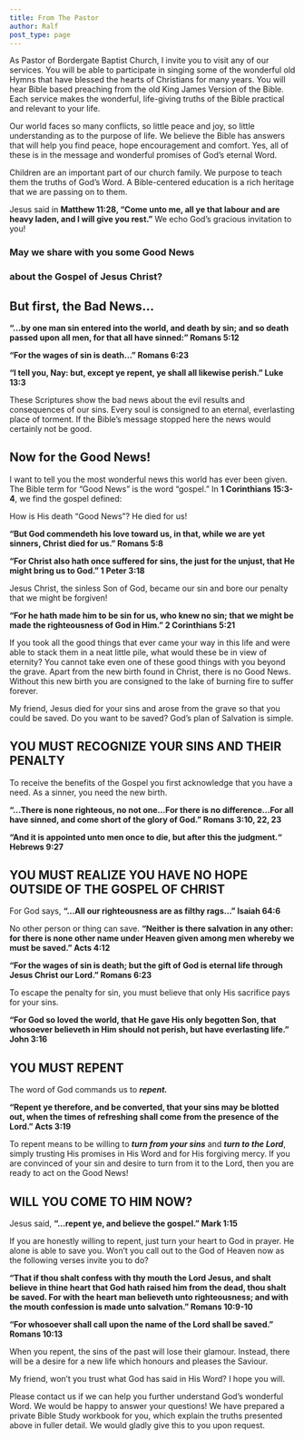 ```yaml
---
title: From The Pastor
author: Ralf
post_type: page
---
```


As Pastor of Bordergate Baptist Church, I invite you to visit any of our services. You will be able to participate in singing some of the wonderful old Hymns that have blessed the hearts of Christians for many years. You will hear Bible based preaching from the old King James Version of the Bible. Each service makes the wonderful, life-giving truths of the Bible practical and relevant to your life.

Our world faces so many conflicts, so little peace and joy, so little understanding as to the purpose of life. We believe the Bible has answers that will help you find peace, hope encouragement and comfort. Yes, all of these is in the message and wonderful promises of God’s eternal Word.

Children are an important part of our church family. We purpose to teach them the truths of God’s Word. A Bible-centered education is a rich heritage that we are passing on to them.

Jesus said in **Matthew 11:28, “Come unto me, all ye that labour and are heavy laden, and I will give you rest.”** We echo God’s gracious invitation to you!

### May we share with you some Good News ###

### about the Gospel of Jesus Christ? ###

## But first, the Bad News… ##

**“…by one man sin entered into the world, and death by sin; and so death passed upon all men, for that all have sinned:” Romans 5:12**

**“For the wages of sin is death…” Romans 6:23**

**“I tell you, Nay: but, except ye repent, ye shall all likewise perish.” Luke 13:3**

These Scriptures show the bad news about the evil results and consequences of our sins. Every soul is consigned to an eternal, everlasting place of torment. If the Bible’s message stopped here the news would certainly not be good.

## **Now for the Good News!** ##

I want to tell you the most wonderful news this world has ever been given. The Bible term for “Good News” is the word “gospel.” In **1 Corinthians 15:3-4**, we find the gospel defined:

How is His death “Good News”? He died for us!

**“But God commendeth his love toward us, in that, while we are yet sinners, Christ died for us.” Romans 5:8**

**“For Christ also hath once suffered for sins, the just for the unjust, that He might bring us to God.” 1 Peter 3:18**

Jesus Christ, the sinless Son of God, became our sin and bore our penalty that we might be forgiven!

**“For he hath made him to be sin for us, who knew no sin; that we might be made the righteousness of God in Him.” 2 Corinthians 5:21**

If you took all the good things that ever came your way in this life and were able to stack them in a neat little pile, what would these be in view of eternity? You cannot take even one of these good things with you beyond the grave. Apart from the new birth found in Christ, there is no Good News. Without this new birth you are consigned to the lake of burning fire to suffer forever.

My friend, Jesus died for your sins and arose from the grave so that you could be saved. Do you want to be saved? God’s plan of Salvation is simple.

## YOU MUST RECOGNIZE YOUR SINS AND THEIR PENALTY ##

To receive the benefits of the Gospel you first acknowledge that you have a need. As a sinner, you need the new birth.

**“…There is none righteous, no not one…For there is no difference…For all have sinned, and come short of the glory of God.” Romans 3:10, 22, 23**

**“And it is appointed unto men once to die, but after this the judgment.“ Hebrews 9:27**

## YOU MUST REALIZE YOU HAVE NO HOPE OUTSIDE OF THE GOSPEL OF CHRIST ##

For God says, **“…All our righteousness are as filthy rags…” Isaiah 64:6**

No other person or thing can save. **“Neither is there salvation in any other: for there is none other name under Heaven given among men whereby we must be saved.” Acts 4:12**

**“For the wages of sin is death; but the gift of God is eternal life through Jesus Christ our Lord.” Romans 6:23**

To escape the penalty for sin, you must believe that only His sacrifice pays for your sins.

**“For God so loved the world, that He gave His only begotten Son, that whosoever believeth in Him should not perish, but have everlasting life.” John 3:16**

## YOU MUST REPENT ##

The word of God commands us to ***repent.***

**“Repent ye therefore, and be converted, that your sins may be blotted out, when the times of refreshing shall come from the presence of the Lord.” Acts 3:19**

To repent means to be willing to ***turn from your sins*** and ***turn to the Lord***, simply trusting His promises in His Word and for His forgiving mercy. If you are convinced of your sin and desire to turn from it to the Lord, then you are ready to act on the Good News!


## WILL YOU COME TO HIM NOW? ##

Jesus said, **“…repent ye, and believe the gospel.” Mark 1:15**

If you are honestly willing to repent, just turn your heart to God in prayer. He alone is able to save you. Won’t you call out to the God of Heaven now as the following verses invite you to do?

**“That if thou shalt confess with thy mouth the Lord Jesus, and shalt believe in thine heart that God hath raised him from the dead, thou shalt be saved. For with the heart man believeth unto righteousness; and with the mouth confession is made unto salvation.” Romans 10:9-10**

**“For whosoever shall call upon the name of the Lord shall be saved.” Romans 10:13**

When you repent, the sins of the past will lose their glamour. Instead, there will be a desire for a new life which honours and pleases the Saviour.

My friend, won’t you trust what God has said in His Word? I hope you will.

Please contact us if we can help you further understand God’s wonderful Word. We would be happy to answer your questions! We have prepared a private Bible Study workbook for you, which explain the truths presented above in fuller detail. We would gladly give this to you upon request.